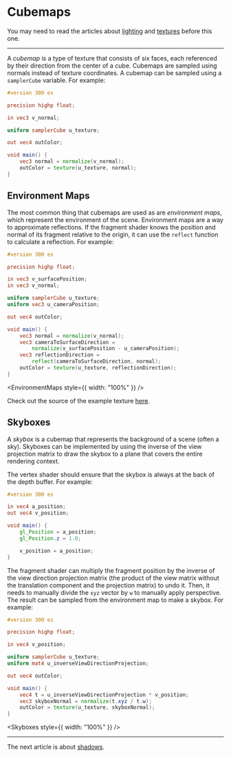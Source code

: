 # Cubemaps

You may need to read the articles about [lighting](/a/webgl/lighting) and [textures](/a/webgl/textures) before this one.

---

A _cubemap_ is a type of texture that consists of six faces, each referenced by their direction from the center of a cube. Cubemaps are sampled using normals instead of texture coordinates. A cubemap can be sampled using a `samplerCube` variable. For example:

```glsl
#version 300 es

precision highp float;

in vec3 v_normal;

uniform samplerCube u_texture;

out vec4 outColor;

void main() {
	vec3 normal = normalize(v_normal);
	outColor = texture(u_texture, normal);
}
```

## Environment Maps

The most common thing that cubemaps are used as are _environment maps_, which represent the environment of the scene. Environment maps are a way to approximate reflections. If the fragment shader knows the position and normal of its fragment relative to the origin, it can use the `reflect` function to calculate a reflection. For example:

```glsl
#version 300 es

precision highp float;

in vec3 v_surfacePosition;
in vec3 v_normal;

uniform samplerCube u_texture;
uniform vec3 u_cameraPosition;

out vec4 outColor;

void main() {
	vec3 normal = normalize(v_normal);
	vec3 cameraToSurfaceDirection =
		normalize(v_surfacePosition - u_cameraPosition);
	vec3 reflectionDirection =
		reflect(cameraToSurfaceDirection, normal);
	outColor = texture(u_texture, reflectionDirection);
}
```


<EnvironmentMaps style={{ width: "100%" }} />

Check out the source of the example texture [here](https://polyhaven.com/a/leadenhall_market).

## Skyboxes

A _skybox_ is a cubemap that represents the background of a scene (often a sky). Skyboxes can be implemented by using the inverse of the view projection matrix to draw the skybox to a plane that covers the entire rendering context.

The vertex shader should ensure that the skybox is always at the back of the depth buffer. For example:

```glsl
#version 300 es

in vec4 a_position;
out vec4 v_position;

void main() {
	gl_Position = a_position;
	gl_Position.z = 1.0;

	v_position = a_position;
}
```

The fragment shader can multiply the fragment position by the inverse of the view direction projection matrix (the product of the view matrix without the translation component and the projection matrix) to undo it. Then, it needs to manually divide the `xyz` vector by `w` to manually apply perspective. The result can be sampled from the environment map to make a skybox. For example:

```glsl
#version 300 es

precision highp float;

in vec4 v_position;

uniform samplerCube u_texture;
uniform mat4 u_inverseViewDirectionProjection;

out vec4 outColor;

void main() {
	vec4 t = u_inverseViewDirectionProjection * v_position;
	vec3 skyboxNormal = normalize(t.xyz / t.w);
	outColor = texture(u_texture, skyboxNormal);
}
```


<Skyboxes style={{ width: "100%" }} />

---

The next article is about [shadows](/a/webgl/shadows).
